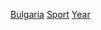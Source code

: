 {{Cat main|保加利亞體育}}

[[Category:各年份各國體育|Bulgaria]]
[[Category:各年保加利亚|Sport]]
[[Category:保加利亞體育|Year]]